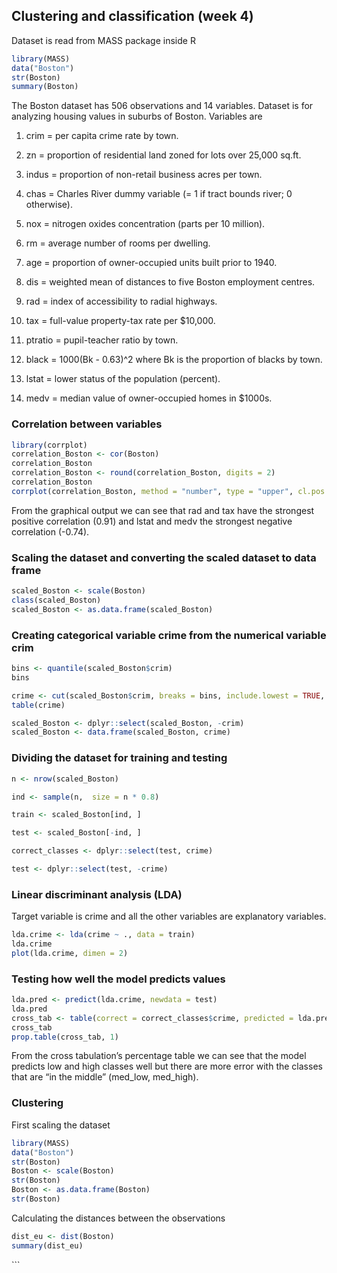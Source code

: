 ## Clustering and classification (week 4) 

Dataset is read from MASS package inside R
```r
library(MASS)
data("Boston")
str(Boston)
summary(Boston)
```
The Boston dataset has 506 observations and 14 variables. Dataset is for analyzing housing values in suburbs of Boston. Variables are 

1. crim = per capita crime rate by town.

2. zn = proportion of residential land zoned for lots over 25,000 sq.ft.

3. indus = proportion of non-retail business acres per town.

4. chas = Charles River dummy variable (= 1 if tract bounds river; 0 otherwise).

5. nox = nitrogen oxides concentration (parts per 10 million).

6. rm = average number of rooms per dwelling.

7. age = proportion of owner-occupied units built prior to 1940.

8. dis = weighted mean of distances to five Boston employment centres.

9. rad = index of accessibility to radial highways.

10. tax = full-value property-tax rate per \$10,000.

11. ptratio = pupil-teacher ratio by town.

12. black = 1000(Bk - 0.63)^2 where Bk is the proportion of blacks by town.

13. lstat = lower status of the population (percent).

14. medv = median value of owner-occupied homes in \$1000s.

### Correlation between variables 
```r
library(corrplot)
correlation_Boston <- cor(Boston)
correlation_Boston
correlation_Boston <- round(correlation_Boston, digits = 2)
correlation_Boston
corrplot(correlation_Boston, method = "number", type = "upper", cl.pos = "b", tl.pos = "d", tl.cex = 0.6, cl.cex = 0.8, number.cex = 0.7 , title = "Correlation between variables")
```
From the graphical output we can see that rad and tax have the strongest positive correlation (0.91) and lstat and medv the strongest negative correlation (-0.74).

### Scaling the dataset and converting the scaled dataset to data frame
```r
scaled_Boston <- scale(Boston)
class(scaled_Boston)
scaled_Boston <- as.data.frame(scaled_Boston)

```

### Creating categorical variable crime from the numerical variable crim 
```r
bins <- quantile(scaled_Boston$crim)
bins

crime <- cut(scaled_Boston$crim, breaks = bins, include.lowest = TRUE, label = c("low", "med_low", "med_high", "high"))
table(crime)

scaled_Boston <- dplyr::select(scaled_Boston, -crim)
scaled_Boston <- data.frame(scaled_Boston, crime)
```

### Dividing the dataset for training and testing
```r
n <- nrow(scaled_Boston)

ind <- sample(n,  size = n * 0.8)

train <- scaled_Boston[ind, ]

test <- scaled_Boston[-ind, ]

correct_classes <- dplyr::select(test, crime)

test <- dplyr::select(test, -crime)
```

### Linear discriminant analysis (LDA)
Target variable is crime and all the other variables are explanatory variables. 
```r
lda.crime <- lda(crime ~ ., data = train)
lda.crime
plot(lda.crime, dimen = 2)
```

### Testing how well the model predicts values
```r
lda.pred <- predict(lda.crime, newdata = test)
lda.pred
cross_tab <- table(correct = correct_classes$crime, predicted = lda.pred$class)
cross_tab
prop.table(cross_tab, 1)
```
From the cross tabulation's percentage table we can see that the model predicts low and high classes well but there are more error with the classes that are "in the middle" (med_low, med_high).

### Clustering
First scaling the dataset
```r
library(MASS)
data("Boston")
str(Boston)
Boston <- scale(Boston)
str(Boston)
Boston <- as.data.frame(Boston)
str(Boston)
```
Calculating the distances between the observations
```r
dist_eu <- dist(Boston)
summary(dist_eu)
```
```



